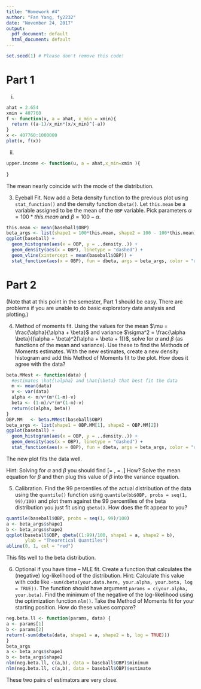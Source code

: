 ```yaml
---
title: "Homework #4"
author: "Fan Yang, fy2232"
date: "November 24, 2017"
output:
  pdf_document: default
  html_document: default
---
```



```r
set.seed(1) # Please don't remove this code!
```


# Part 1

i. 
```r
ahat = 2.654
xmin = 407760
f <- function(x, a = ahat, x_min = xmin){
  return ((a-1)/x_min*(x/x_min)^(-a))
}
x <- 407760:1000000
plot(x, f(x))


```


ii. 

```r
upper.income <- function(u, a = ahat,x_min=xmin ){
  
}


```
The mean nearly coincide with the mode of the distribution.

3. Eyeball Fit.  Now add a Beta density function to the previous plot using `stat_function()` and the density function `dbeta()`. Let `this.mean` be a variable assigned to be the mean of the `OBP` variable.  Pick parameters $\alpha = 100*this.mean$ and $\beta = 100 - \alpha$.
```r
this.mean <- mean(baseball$OBP)
beta_args <- list(shape1 = 100*this.mean, shape2 = 100 - 100*this.mean)
ggplot(baseball) +
  geom_histogram(aes(x = OBP, y = ..density..)) +
  geom_density(aes(x = OBP), linetype = "dashed") +
  geom_vline(xintercept = mean(baseball$OBP)) + 
  stat_function(aes(x = OBP), fun = dbeta, args = beta_args, color = "red")
```


# Part 2

(Note that at this point in the semester, Part 1 should be easy.  There are problems if you are unable to do basic exploratory data analysis and plotting.)

4. Method of moments fit. Using the values for the mean $\mu = \frac{\alpha}{\alpha + \beta}$ and variance $\sigma^2 = \frac{\alpha \beta}{(\alpha + \beta)^2(\alpha + \beta + 1)}$, solve for $\alpha$ and $\beta$ (as functions of the mean and variance).  Use these to find the Methods of Moments estimates.  With the new estimates, create a new density histogram and add this Method of Moments fit to the plot. How does it agree with the data?
```r
beta.MMest <- function(data) {
  #estimates \hat{\alpha} and \hat{\beta} that best fit the data
  m <- mean(data)
  v <- var(data)
  alpha <- m/v*(m*(1-m)-v)
  beta <- (1-m)/v*(m*(1-m)-v)
  return(c(alpha, beta))
}
OBP.MM   <- beta.MMest(baseball$OBP)
beta_args <- list(shape1 = OBP.MM[1], shape2 = OBP.MM[2])
ggplot(baseball) +
  geom_histogram(aes(x = OBP, y = ..density..)) +
  geom_density(aes(x = OBP), linetype = "dashed") +
  stat_function(aes(x = OBP), fun = dbeta, args = beta_args, color = "red")
```
The new plot fits the data well.

Hint: Solving for $\alpha$ and $\beta$ you should find
\[\alpha = \frac{\mu}{\sigma^2}\left[\mu(1-\mu) - \sigma^2\right], \quad \text{ and } \quad \beta = \frac{1-\mu}{\sigma^2}\left[\mu(1-\mu) - \sigma^2\right].\]
How? Solve the mean equation for $\beta$ and then plug this value of $\beta$ into the variance equation.

5. Calibration. Find the 99 percentiles of the actual distribution of the data using the `quantile()` function using `quantile(bb$OBP, probs = seq(1, 99)/100)` and plot them against the 99 percentiles of the beta distribution you just fit using `qbeta()`. How does the fit appear to you?
```r
quantile(baseball$OBP, probs = seq(1, 99)/100)
a <- beta_args$shape1
b <- beta_args$shape2
qqplot(baseball$OBP, qbeta((1:99)/100, shape1 = a, shape2 = b),
       ylab = "Theoretical Quantiles")
abline(0, 1, col = "red")
```
This fits well to the beta distribution.

6. Optional if you have time -- MLE fit. Create a function that calculates the (negative) log-likelihood of the distribution.  Hint: Calculate this value with code like `-sum(dbeta(your.data.here, your.alpha, your.beta, log = TRUE))`.  The function should have argument `params = c(your.alpha, your.beta)`. Find the minimum of the negative of the log-likelihood using the optimization function `nlm()`. Take the Method of Moments fit for your starting position. How do these values compare?
```r
neg.beta.ll <- function(params, data) {
a <- params[1]
b <- params[2]
return(-sum(dbeta(data, shape1 = a, shape2 = b, log = TRUE)))
}
beta_args
a <- beta_args$shape1
b <- beta_args$shape2
nlm(neg.beta.ll, c(a,b), data = baseball$OBP)$minimum
nlm(neg.beta.ll, c(a,b), data = baseball$OBP)$estimate
```
These two pairs of estimators are very close.


